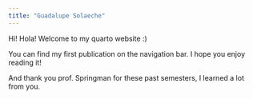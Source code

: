 ```yaml
---
title: "Guadalupe Solaeche"
---
```

Hi! Hola! Welcome to my quarto website :)

You can find my first publication on the navigation bar. I hope you enjoy reading it! 

And thank you prof. Springman for these past semesters, I learned a lot from you. 